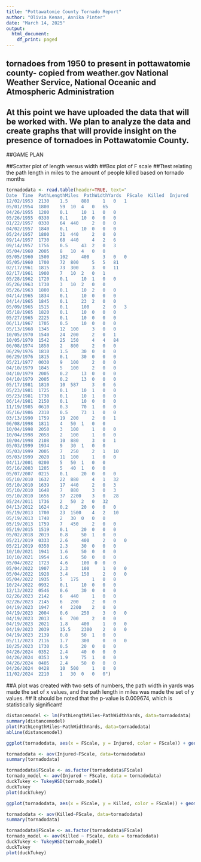 ```yaml
---
title: "Pottawatomie County Tornado Report"
author: "Olivia Kenas, Annika Pinter"
date: "March 14, 2025"
output:
  html_document:
    df_print: paged
---
```



## tornadoes from 1950 to present in pottawatomie county- copied from weather.gov National Weather Service, National Oceanic and Atmospheric Administration
## At this point we have uploaded the data that will be worked with. We plan to analyze the data and create graphs that will provide insight on the presence of tornadoes in Pottawatomie County. 

##GAME PLAN

##Scatter plot of length versus width
##Box plot of F scale
##Ttest relating the path length in miles to the amount of people killed based on tornado months



```r
tornadodata <- read.table(header=TRUE, text="
Date  Time  PathLengthMiles  PathWidthYards  FScale  Killed  Injured
12/02/1953 	2130 	1.5 	880 	1 	0 	1 	
05/01/1954 	1800 	59 	10 	4 	0 	65 	
04/26/1955 	1200 	0.1 	10 	1 	0 	0 	
05/26/1955 	0330 	0.1 	10 	0 	0 	0 	
01/22/1957 	0330 	64 	440 	2 	0 	0 	
04/02/1957 	1840 	0.1 	10 	0 	0 	0 
05/24/1957 	1800 	31 	440 	2 	0 	0 	
09/14/1957 	1730 	68 	440 	4 	2 	6 	
09/14/1957 	1756 	0.5 	43 	2 	0 	3 	
05/04/1960 	2005 	8 	10 	4 	0 	0 	
05/05/1960 	1500 	102 	400 	3 	0 	0 	
05/05/1960 	1700 	72 	800 	5 	5 	81 	
02/17/1961 	1815 	73 	300 	3 	0 	11 	
02/17/1961 	1900 	7 	10 	2 	0 	1 	
05/28/1962 	1720 	0.1 	10 	1 	0 	0 	
05/26/1963 	1730 	3 	10 	2 	0 	0 	
05/26/1963 	1800 	0.1 	10 	2 	0 	0 	
04/14/1965 	1834 	0.1 	10 	0 	0 	0 	
04/14/1965 	1845 	0.1 	23 	2 	0 	0 	
05/09/1965 	1515 	0.1 	100 	2 	0 	3 	
05/18/1965 	1820 	0.1 	10 	0 	0 	0 	
05/27/1965 	2225 	0.1 	10 	0 	0 	0 	
06/11/1967 	1705 	0.5 	10 	0 	0 	0 	
05/13/1968 	1345 	12 	100 	3 	0 	0 	
10/05/1970 	1540 	24 	200 	2 	0 	1 	
10/05/1970 	1542 	25 	150 	4 	4 	84 	
06/08/1974 	1850 	2 	800 	2 	0 	0 	
06/29/1976 	1810 	1.5 	30 	0 	0 	0 	
06/29/1976 	1815 	0.1 	30 	0 	0 	0 	
05/21/1977 	0030 	9 	100 	2 	0 	0 	
04/10/1979 	1845 	5 	100 	2 	0 	0 	
04/10/1979 	2005 	0.2 	13  0 	0 	0 
04/10/1979 	2005 	0.2 	13 	0 	0 	0 	
05/17/1981 	1810 	10 	587 	3 	0 	6 	
05/23/1981 	1725 	0.1 	10 	1 	0 	0 
05/23/1981 	1730 	0.1 	10 	1 	0 	0 
06/14/1981 	2150 	0.1 	10 	0 	0 	0 
11/19/1985 	0610 	0.3 	70 	1 	0 	0 
05/16/1986 	2310 	0.5 	73 	1 	0 	0 	
03/13/1990 	1759 	19 	200 	2 	0 	1 	
06/08/1998 	1811 	4 	50 	1 	0 	0 	
10/04/1998 	2050 	3 	100 	1 	0 	0 
10/04/1998 	2058 	2 	100 	1 	0 	0 	
10/04/1998 	2108 	10 	880 	3 	0 	1 	
05/03/1999 	1934 	9 	30 	1 	0 	0 
05/03/1999 	2005 	7 	250 	2 	1 	10 
05/03/1999 	2020 	11 	100 	1 	0 	0 	
04/11/2001 	0200 	5 	50 	1 	0 	0 	
05/16/2003 	1205 	5 	40 	1 	0 	0 	
05/07/2007 	0215 	0.1 	20 	0 	0 	0 	
05/10/2010 	1632 	22 	880 	4 	1 	32 	
05/10/2010 	1639 	17 	440 	2 	0 	3 	
05/10/2010 	1648 	7 	880 	3 	0 	3 	
05/10/2010 	1656 	37 	2200 	3 	0 	28 	
05/24/2011 	1736 	2 	50 	2 	0 	32 	
04/13/2012 	1624 	0.2 	20 	0 	0 	0 	
05/19/2013 	1700 	23 	1500 	4 	2 	10 	
05/19/2013 	1740 	2 	30 	0 	0 	0 	
05/19/2013 	1759 	7 	450 	2 	0 	0 	
05/19/2015 	1519 	0.1 	20 	0 	0 	0 	
05/02/2018 	2019 	0.8 	50 	1 	0 	0 	
05/21/2019 	0333 	2.6 	400 	2 	0 	0 
05/21/2019 	0350 	2.3 	30 	0 	0 	0 	
10/10/2021 	1941 	1.6 	50 	0 	0 	0 	
10/10/2021 	1954 	1.6 	50 	0 	0 	0 	
05/04/2022 	1723 	4.6 	100  0 	0 	0 	
05/04/2022 	1907	2.3 	100 	1 	0 	0 	
05/04/2022 	1928 	3.4 	150 	2 	0 	0 	
05/04/2022 	1935 	5 	175 	1 	0 	0 	
10/24/2022 	0932	0.1 	10 	0 	0 	0 	
12/13/2022 	0546 	0.6 	30 	0 	0 	0 
02/26/2023 	2142 	6 	440 	1 	0 	0 	
02/26/2023 	2145 	6 	200 	2 	0 	0 	
04/19/2023 	1947 	4 	2200 	2 	0 	0 	
04/19/2023 	2004 	0.6 	250 	3 	0 	0 	
04/19/2023 	2013 	6 	700 	2 	0 	0 	
04/19/2023 	2021 	1.8 	400 	1 	0 	0 	
04/19/2023 	2039 	15.5 	2300 	2 	0 	0 	
04/19/2023 	2139	0.8 	50 	1 	0 	0 		
05/11/2023 	2116	1.7 	300 	0 	0 	0 	
10/25/2023 	1730 	0.5 	20 	0 	0 	0 	
04/26/2024 	0352 	2.4 	40 	0 	0 	0 	
04/26/2024 	0353 	1.9 	75 	1 	0 	0 	
04/26/2024 	0405 	2.4 	50 	0 	0 	0 	
04/26/2024 	0428	10 	500 	1 	0 	0 	
11/02/2024 	2210 	1 	30 	0 	0 	0")	
```

##A plot was created with two sets of numbers, the path width in yards was made the set of x values, and the path length in miles was made the set of y values.
## It should be noted that the p-value is 0.009674, which is statistically significant!

```r
distancemodel <- lm(PathLengthMiles~PathWidthYards, data=tornadodata)
summary(distancemodel)
plot(PathLengthMiles~PathWidthYards, data=tornadodata)
abline(distancemodel)
```
```r
ggplot(tornadodata, aes(x = FScale, y = Injured, color = FScale)) + geom_point()
```
```r
tornadodata <- aov(Injured~FScale, data=tornadodata)
summary(tornadodata)
```

```r
tornadodata$FScale <- as.factor(tornadodata$FScale)
tornado_model <- aov(Injured ~ FScale, data = tornadodata)
duckTukey <- TukeyHSD(tornado_model)
duckTukey
plot(duckTukey)
```
```r
ggplot(tornadodata, aes(x = FScale, y = Killed, color = FScale)) + geom_point()
```
```r
tornadodata <- aov(Killed~FScale, data=tornadodata)
summary(tornadodata)
```
```r
tornadodata$FScale <- as.factor(tornadodata$FScale)
tornado_model <- aov(Killed ~ FScale, data = tornadodata)
duckTukey <- TukeyHSD(tornado_model)
duckTukey
plot(duckTukey)
```

